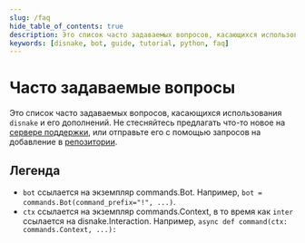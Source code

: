 ```yaml
---
slug: /faq
hide_table_of_contents: true
description: Это список часто задаваемых вопросов, касающихся использования `disnake` и его дополнений.
keywords: [disnake, bot, guide, tutorial, python, faq]
---
```


# Часто задаваемые вопросы

Это список часто задаваемых вопросов, касающихся использования `disnake` и его дополнений. Не стесняйтесь предлагать
что-то новое на [сервере поддержки](https://discord.gg/disnake), или отправьте его с помощью запросов на добавление
в [репозитории](https://github.com/DisnakeDev/guide/pulls).

## Легенда

-   `bot` ссылается на экземпляр <DocsLink ext="commands" reference="disnake.ext.commands.Bot">commands.Bot</DocsLink>.
    Например, `bot = commands.Bot(command_prefix="!", ...)`.
-   `ctx` ссылается на экземпляр <DocsLink ext="commands" reference="disnake.ext.commands.Context">commands.Context</DocsLink>,
    в то время как `inter` ссылается на <DocsLink reference="disnake.Interaction">disnake.Interaction</DocsLink>.
    Например, `async def command(ctx: commands.Context, ...):`
